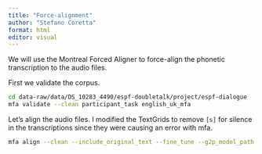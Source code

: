 ```yaml
---
title: "Force-alignment"
author: "Stefano Coretta"
format: html
editor: visual
---
```


We will use the Montreal Forced Aligner to force-align the phonetic transcription to the audio files.

First we validate the corpus.

``` bash
cd data-raw/data/DS_10283_4490/espf-doubletalk/project/espf-dialogue
mfa validate --clean participant_task english_uk_mfa 
```

Let's align the audio files. I modified the TextGrids to remove `[s]` for silence in the transcriptions since they were causing an error with mfa.

``` bash
mfa align --clean --include_original_text --fine_tune --g2p_model_path ~/Documents/MFA/pretrained_models/g2p/english_uk_mfa.zip participant_task english_uk_mfa english_mfa participant_task_aligned
```
